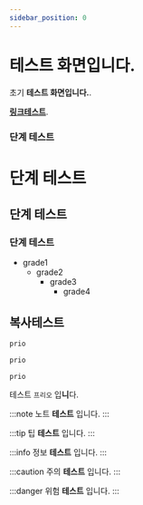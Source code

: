 ```yaml
---
sidebar_position: 0
---
```


# 테스트 화면입니다.

초기 **테스트 화면입니다.**.

**[링크테스트](http://prio.co.kr)**.

### 단계 테스트

# 단계 테스트
## 단계 테스트
### 단계 테스트

- grade1
  - grade2
    - grade3
      - grade4

## 복사테스트

```bash
prio
```
```java
prio
```

~~~
prio
~~~

테스트 `프리오` 입**니**다.

:::note
노트 **테스트** 입니다.
:::  

:::tip
팁 **테스트** 입니다.
:::  

:::info
정보 **테스트** 입니다.
:::  

:::caution
주의 **테스트** 입니다.
:::  

:::danger
위험 **테스트** 입니다.
:::  

